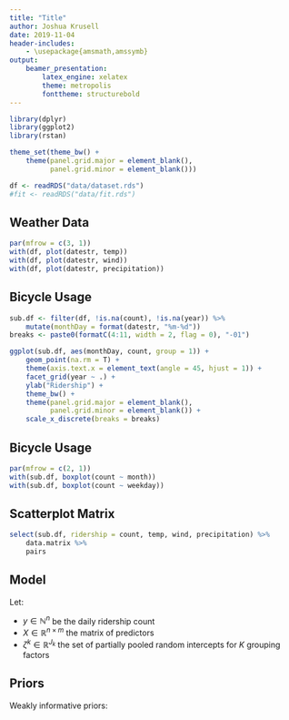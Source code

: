 ```yaml
---
title: "Title"
author: Joshua Krusell
date: 2019-11-04
header-includes:
    - \usepackage{amsmath,amssymb}
output:
    beamer_presentation:
        latex_engine: xelatex
        theme: metropolis
        fonttheme: structurebold
---
```


```r
library(dplyr)
library(ggplot2)
library(rstan)

theme_set(theme_bw() +
    theme(panel.grid.major = element_blank(),
          panel.grid.minor = element_blank()))

df <- readRDS("data/dataset.rds")
#fit <- readRDS("data/fit.rds")
```

## Weather Data

```r
par(mfrow = c(3, 1))
with(df, plot(datestr, temp))
with(df, plot(datestr, wind))
with(df, plot(datestr, precipitation))
```

## Bicycle Usage

```r
sub.df <- filter(df, !is.na(count), !is.na(year)) %>%
    mutate(monthDay = format(datestr, "%m-%d"))
breaks <- paste0(formatC(4:11, width = 2, flag = 0), "-01")

ggplot(sub.df, aes(monthDay, count, group = 1)) +
    geom_point(na.rm = T) +
    theme(axis.text.x = element_text(angle = 45, hjust = 1)) +
    facet_grid(year ~ .) +
    ylab("Ridership") +
    theme_bw() +
    theme(panel.grid.major = element_blank(),
          panel.grid.minor = element_blank()) +
    scale_x_discrete(breaks = breaks)
```

## Bicycle Usage

```r
par(mfrow = c(2, 1))
with(sub.df, boxplot(count ~ month))
with(sub.df, boxplot(count ~ weekday))
```

## Scatterplot Matrix

```r
select(sub.df, ridership = count, temp, wind, precipitation) %>%
    data.matrix %>%
    pairs
```

## Model

Let:

- $y \in \mathbb{N}^n$ be the daily ridership count
- $X \in \mathbb{R}^{n \times m}$ the matrix of predictors
- $\zeta^k \in \mathbb{R}^{J_k}$ the set of partially pooled random
  intercepts for $K$ grouping factors
\begin{align*}
    y_i & \sim \mathsf{NegBinomial}(\mu_i, \phi) \\
    \mathsf{log}(\mu_i) & = \alpha + X_i \beta + \sum_{k=1}^K \zeta^k_{j_i} \\
    \mathop{\mathbb{E}}[Y] & = \mu \mbox{ and }
        \mathsf{Var}[Y] = \mu + \frac{\mu^2}{\phi}
\end{align*}

## Priors

Weakly informative priors:
\begin{align*}
    \alpha & \sim \mathsf{Normal}(0, 10) \\
    \beta & \sim \mathsf{Normal}(0, 5) \\
    \zeta^k & \sim \mathsf{Normal}(0, \sigma^k) \\
    \sigma^k & \sim \mathsf{HalfCauchy}(0, 1) \\
    \phi & \sim \mathsf{HalfCauchy}(0, 1)
\end{align*}
